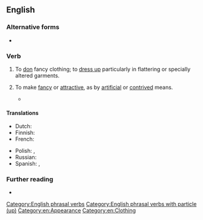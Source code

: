 ==English==

===Alternative forms===
* {{l|en|gussie up}}

===Verb===
{{en-verb|*}}

# {{lb|en|informal|intransitive}} To [[don]] fancy clothing; to [[dress up]] particularly in flattering or specially altered garments.
#: {{ux|en|You bet she'll '''gussy up''' for the party.}}
#: {{syn|en|doll up}}
# {{lb|en|informal|transitive}} To make [[fancy]] or [[attractive]], as by [[artificial]] or [[contrived]] means.
#: {{ux|en|You can have plain green beans, or '''gussie''' them '''up''' with a bit of cheese and onion.}}
#: {{syn|en|spruce up}}
#* {{quote-journal|en|author=Jennifer Szalai|title=In ‘Rationality,’ Steven Pinker Sticks Up (Again) for Reason’s Role in Human Progress|work=The New York Times|date=2021-09-29|url=https://www.nytimes.com/2021/09/29/books/review-rationality-steven-pinker.html|issn=0362-4331|passage=The trouble arrives when he tries to '''gussy up''' his psychologist’s hat with his more elaborate public intellectual’s attire.}}

====Translations====
{{trans-top|dress up}}
* Dutch: {{t+|nl|opdirken}}
* Finnish: {{t+|fi|pynttääntyä}}
* French: {{t+|fr|fagoter}}
{{trans-mid}}
* Polish: {{t+|pl|wystroić się|pf}}, {{t+|pl|stroić się|impf}}
* Russian: {{t+|ru|принаряжа́ться}}
* Spanish: {{t+|es|arreglarse}}, {{t+|es|embellecer}}
{{trans-bottom}}

===Further reading===
* {{R:Greens|id=gof6ena|pos=v}}

[[Category:English phrasal verbs]]
[[Category:English phrasal verbs with particle (up)]]
[[Category:en:Appearance]]
[[Category:en:Clothing]]